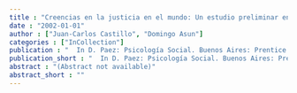 ```yaml
---
title : "Creencias en la justicia en el mundo: Un estudio preliminar en relación a actitudes de intolerancia y discriminación"
date : "2002-01-01"
author : ["Juan-Carlos Castillo", "Domingo Asun"]
categories : ["InCollection"]
publication : "  In D. Paez: Psicología Social. Buenos Aires: Prentice Hall"
publication_short : "  In D. Paez: Psicología Social. Buenos Aires: Prentice Hall"
abstract : "(Abstract not available)"
abstract_short : ""
---
```

